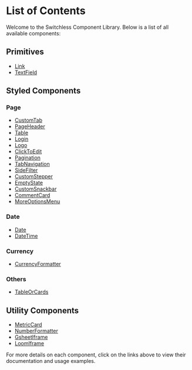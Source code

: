 
<Meta title="List of Contents" />

# List of Contents

Welcome to the Switchless Component Library. Below is a list of all available components:

## Primitives

- [Link](https://switchless.cashflowy.io/?path=/docs/exported-via-npm-primitives-link--docs)
- [TextField](https://switchless.cashflowy.io/?path=/docs/exported-via-npm-primitives-textfield--docs)

## Styled Components

### Page

- [CustomTab](https://switchless.cashflowy.io/?path=/docs/exported-via-npm-styled-page-customtab--docs)
- [PageHeader](https://switchless.cashflowy.io/?path=/docs/exported-via-npm-styled-page-pageheader--docs)
- [Table](https://switchless.cashflowy.io/?path=/docs/exported-via-npm-styled-page-table--docs)
- [Login](https://switchless.cashflowy.io/?path=/docs/exported-via-npm-styled-page-login--docs)
- [Logo](https://switchless.cashflowy.io/?path=/docs/exported-via-npm-styled-page-logo--docs)
- [ClickToEdit](https://switchless.cashflowy.io/?path=/docs/exported-via-npm-styled-page-clicktoedit--docs)
- [Pagination](https://switchless.cashflowy.io/?path=/docs/exported-via-npm-styled-page-pagination--docs)
- [TabNavigation](https://switchless.cashflowy.io/?path=/docs/exported-via-npm-styled-page-tabnavigation--docs)
- [SideFilter](https://switchless.cashflowy.io/?path=/docs/exported-via-npm-styled-page-sidefilter--docs)
- [CustomStepper](https://switchless.cashflowy.io/?path=/docs/exported-via-npm-styled-page-customstepper--docs)
- [EmptyState](https://switchless.cashflowy.io/?path=/docs/exported-via-npm-styled-page-emptystate--docs)
- [CustomSnackbar](https://switchless.cashflowy.io/?path=/docs/exported-via-npm-styled-page-customsnackbar--docs)
- [CommentCard](https://switchless.cashflowy.io/?path=/docs/exported-via-npm-styled-page-commentcard--docs)
- [MoreOptionsMenu](https://switchless.cashflowy.io/?path=/docs/exported-via-npm-styled-page-moreoptionsmenu--docs)

### Date

- [Date](https://switchless.cashflowy.io/?path=/docs/exported-via-npm-styled-date-date--docs)
- [DateTime](https://switchless.cashflowy.io/?path=/docs/exported-via-npm-styled-date-datetime--docs)

### Currency

- [CurrencyFormatter](https://switchless.cashflowy.io/?path=/docs/exported-via-npm-styled-currency-currencyformatter--docs)

### Others

- [TableOrCards](https://switchless.cashflowy.io/?path=/docs/exported-via-npm-styled-others-tableorcards--docs)

## Utility Components

- [MetricCard](https://switchless.cashflowy.io/?path=/docs/exported-via-npm-utility-metriccard--docs)
- [NumberFormatter](https://switchless.cashflowy.io/?path=/docs/exported-via-npm-utility-numberformatter--docs)
- [GsheetIframe](https://switchless.cashflowy.io/?path=/docs/exported-via-npm-utility-gsheetiframe--docs)
- [LoomIframe](https://switchless.cashflowy.io/?path=/docs/exported-via-npm-utility-loomiframe--docs)

For more details on each component, click on the links above to view their documentation and usage examples.